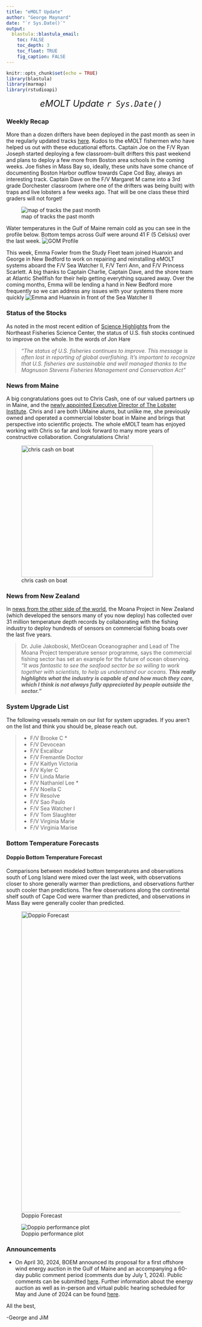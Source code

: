 ```yaml
---
title: "eMOLT Update"
author: "George Maynard"
date: "`r Sys.Date()`"  
output: 
  blastula::blastula_email:
    toc: FALSE
    toc_depth: 3
    toc_float: TRUE
    fig_caption: FALSE
---
```


```r
knitr::opts_chunk$set(echo = TRUE)
library(blastula)
library(marmap)
library(rstudioapi)
```

<center> 

<font size="5"> *eMOLT Update `r Sys.Date()` * </font>

</center>

### Weekly Recap 

More than a dozen drifters have been deployed in the past month as seen in the regularly updated tracks [here](https://studentdrifters.org/track/drift_X.html). Kudos to the eMOLT fishermen who have  helped us out with these educational efforts.  Captain Joe on the F/V Ryan Joseph started deploying a few classroom-built drifters this past weekend and plans to deploy a few more from Boston area schools in the coming weeks. Joe fishes in Mass Bay so, ideally, these units have some chance of documenting Boston Harbor outflow towards Cape Cod Bay, always an interesting track.  Captain Dave on the F/V Margaret M came into a 3rd grade Dorchester classroom (where one of the drifters was being built) with traps and live lobsters a few weeks ago. That will be one class these third graders will not forget!

![map of tracks the past month](drift_X.png)

Water temperatures in the Gulf of Maine remain cold as you can see in the profile below. Bottom temps across Gulf were around 41 F (5 Celsius) over the last week. 
![GOM Profile](Screenshot from 2024-05-31 14-13-53.png)


This week, Emma Fowler from the Study Fleet team joined Huanxin and George in New Bedford to work on repairing and reinstalling eMOLT systems aboard the F/V Sea Watcher II, F/V Terri Ann, and F/V Princess Scarlett. A big thanks to Captain Charlie, Captain Dave, and the shore team at Atlantic Shellfish for their help getting everything squared away. Over the coming months, Emma will be lending a hand in New Bedford more frequently so we can address any issues with your systems there more quickly 
![Emma and Huanxin in front of the Sea Watcher II](IMG_0548.PNG)

### Status of the Stocks

As noted in the most recent edition of [Science Highlights](https://content.govdelivery.com/accounts/USNOAAFISHERIES/bulletins/39f8234) from the Northeast Fisheries Science Center, the status of U.S. fish stocks continued to improve on the whole. In the words of Jon Hare

> *"The status of U.S. fisheries continues to improve. This message is often lost in reporting of global overfishing. It's important to recognize that U.S. fisheries are sustainable and well managed thanks to the Magnuson Stevens Fisheries Management and Conservation Act"*

### News from Maine

A big congratulations goes out to Chris Cash, one of our valued partners up in Maine, and the [newly appointed Executive Director of The Lobster Institute](https://www.nationalfisherman.com/northeast/chris-cash-named-executive-director-of-lobster-institute). Chris and I are both UMaine alums, but unlike me, she previously owned and operated a commercial lobster boat in Maine and brings that perspective into scientific projects. The whole eMOLT team has enjoyed working with Chris so far and look forward to many more years of constructive collaboration. Congratulations Chris!

![chris cash on boat](chris_on_boat.png){width=350px}


### News from New Zealand

In [news from the other side of the world](https://www.seafood.co.nz/news-and-events/news/detail/champions-of-our-oceans), the Moana Project in New Zealand (which developed the sensors many of you now deploy) has collected over 31 million temperature depth records by collaborating with the fishing industry to deploy hundreds of sensors on commercial fishing boats over the last five years. 

> Dr. Julie Jakoboski, MetOcean Oceanographer and Lead of The Moana Project temperature sensor programme, says the commercial fishing sector has set an example for the future of ocean observing.
*“It was fantastic to see the seafood sector be so willing to work together with scientists, to help us understand our oceans. **This really highlights what the industry is capable of and how much they care, which I think is not always fully appreciated by people outside the sector.”***

### System Upgrade List

The following vessels remain on our list for system upgrades. If you aren't on the list and think you should be, please reach out. 

>
 - F/V Brooke C *
 - F/V Devocean
 - F/V Excalibur
 - F/V Fremantle Doctor
 - F/V Kaitlyn Victoria
 - F/V Kyler C
 - F/V Linda Marie
 - F/V Nathaniel Lee *
 - F/V Noella C
 - F/V Resolve
 - F/V Sao Paulo
 - F/V Sea Watcher I
 - F/V Tom Slaughter
 - F/V Virginia Marie
 - F/V Virginia Marise

### Bottom Temperature Forecasts

#### Doppio Bottom Temperature Forecast

Comparisons between modeled bottom temperatures and observations south of Long Island were mixed over the last week, with observations closer to shore generally warmer than predictions, and observations further south cooler than predictions. The few observations along the continental shelf south of Cape Cod were warmer than predicted, and observations in Mass Bay were generally cooler than predicted. 

![Doppio Forecast](DOPPIO_forecast_F.gif){width=800px} 

![Doppio performance plot](doppio_compare.png)

### Announcements


- On April 30, 2024, BOEM announced its proposal for a first offshore wind energy auction in the Gulf of Maine and an accompanying a 60-day public comment period (comments due by July 1, 2024). Public comments can be submitted [here](https://www.regulations.gov/document/BOEM-2024-0026-0001). Further information about the energy auction as well as in-person and virtual public hearing scheduled for May and June of 2024 can be found [here](https://www.boem.gov/renewable-energy/state-activities/maine/gulf-maine). 

All the best,

-George and JiM
